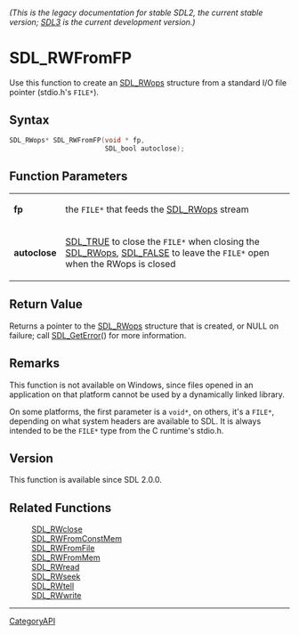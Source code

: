 ====== (This is the legacy documentation for stable SDL2, the current stable version; [https://wiki.libsdl.org/SDL3/ SDL3] is the current development version.) ======
= SDL_RWFromFP =

Use this function to create an [[SDL_RWops]] structure from a standard I/O file pointer (stdio.h's <code>FILE*</code>).

== Syntax ==

<syntaxhighlight lang='c'>
SDL_RWops* SDL_RWFromFP(void * fp,
                        SDL_bool autoclose);
</syntaxhighlight>

== Function Parameters ==

{|
|'''fp'''
|the <code>FILE*</code> that feeds the [[SDL_RWops]] stream
|-
|'''autoclose'''
|[[SDL_TRUE]] to close the <code>FILE*</code> when closing the [[SDL_RWops]], [[SDL_FALSE]] to leave the <code>FILE*</code> open when the RWops is closed
|}

== Return Value ==

Returns a pointer to the [[SDL_RWops]] structure that is created, or NULL
on failure; call [[SDL_GetError]]() for more information.

== Remarks ==

This function is not available on Windows, since files opened in an
application on that platform cannot be used by a dynamically linked
library.

On some platforms, the first parameter is a <code>void*</code>, on others,
it's a <code>FILE*</code>, depending on what system headers are available
to SDL. It is always intended to be the <code>FILE*</code> type from the C
runtime's stdio.h.

== Version ==

This function is available since SDL 2.0.0.

== Related Functions ==

:[[SDL_RWclose]]
:[[SDL_RWFromConstMem]]
:[[SDL_RWFromFile]]
:[[SDL_RWFromMem]]
:[[SDL_RWread]]
:[[SDL_RWseek]]
:[[SDL_RWtell]]
:[[SDL_RWwrite]]

----
[[CategoryAPI]]


